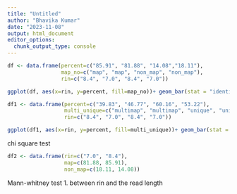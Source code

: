 ---
title: "Untitled"
author: "Bhavika Kumar"
date: "2023-11-08"
output: html_document
editor_options: 
  chunk_output_type: console
---

```{r}
df <- data.frame(percent=c("85.91", "81.88", "14.08","18.11"),
                 map_no=c("map", "map", "non_map", "non_map"),
                 rin=c("8.4", "7.0", "8.4", "7.0"))

ggplot(df, aes(x=rin, y=percent, fill=map_no))+ geom_bar(stat = "identity", position = "dodge") + theme_bw() + ggtitle("Map and Non-map percentage") + labs(x="RIN", y="Percentage") + theme(axis.text=element_text(size=16), axis.title=element_text(size=18)) + theme(plot.title = element_text(size=18, face = "bold"))

df1 <- data.frame(percent=c("39.83", "46.77", "60.16", "53.22"),
                  multi_unique=c("multimap", "multimap", "unique", "unique"), 
                  rin=c("8.4", "7.0", "8.4", "7.0"))

ggplot(df1, aes(x=rin, y=percent, fill=multi_unique))+ geom_bar(stat = "identity", position = "dodge") + theme_bw() + ggtitle("Multimap and unique map percentage") + labs(x="RIN", y="Percentage") + theme(axis.text=element_text(size=16), axis.title=element_text(size=18)) + theme(plot.title = element_text(size=18, face = "bold")) + scale_fill_brewer(palette = "Dark2")
```

chi square test
```{r}
df2 <- data.frame(rin=c("7.0", "8.4"),
                  map=c(81.88, 85.91),
                  non_map=c(18.11, 14.08))
```

Mann-whitney test 
1. between rin and the read length 

